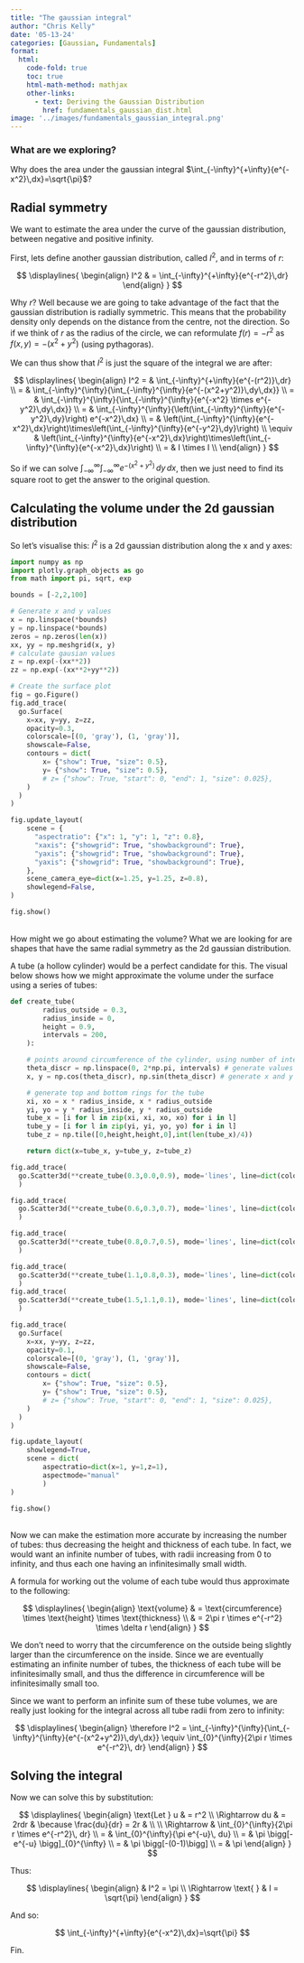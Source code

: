 ```yaml
---
title: "The gaussian integral"
author: "Chris Kelly"
date: '05-13-24'
categories: [Gaussian, Fundamentals]
format:
  html:
    code-fold: true
    toc: true
    html-math-method: mathjax
    other-links:
      - text: Deriving the Gaussian Distribution
        href: fundamentals_gaussian_dist.html
image: '../images/fundamentals_gaussian_integral.png'
---
```


::: {.callout-tip}
### What are we exploring?
Why does the area under the gaussian integral $\int_{-\infty}^{+\infty}{e^{-x^2}\,dx}=\sqrt{\pi}$?
:::

## Radial symmetry

We want to estimate the area under the curve of the gaussian distribution, between negative and positive infinity.

First, lets define another gaussian distribution, called $I^2$, and in terms of $r$:

$$
\displaylines{
\begin{align}
I^2 & = \int_{-\infty}^{+\infty}{e^{-r^2}\,dr}
\end{align}
}
$$

Why $r$? Well because we are going to take advantage of the fact that the gaussian distribution is radially symmetric. This means that the probability density only depends on the distance from the centre, not the direction. So if we think of $r$ as the radius of the circle, we can reformulate $f(r) = -r^2$ as $f(x,y) = -(x^2+y^2)$ (using pythagoras).

We can thus show that $I^2$ is just the square of the integral we are after:

$$
\displaylines{
\begin{align}
I^2 = & \int_{-\infty}^{+\infty}{e^{-(r^2)}\,dr} \\
= & \int_{-\infty}^{\infty}{\int_{-\infty}^{\infty}{e^{-(x^2+y^2)}\,dy\,dx}} \\
= & \int_{-\infty}^{\infty}{\int_{-\infty}^{\infty}{e^{-x^2} \times e^{-y^2}\,dy\,dx}} \\
= & \int_{-\infty}^{\infty}{\left(\int_{-\infty}^{\infty}{e^{-y^2}\,dy}\right) e^{-x^2}\,dx} \\
= & \left(\int_{-\infty}^{\infty}{e^{-x^2}\,dx}\right)\times\left(\int_{-\infty}^{\infty}{e^{-y^2}\,dy}\right) \\
\equiv & \left(\int_{-\infty}^{\infty}{e^{-x^2}\,dx}\right)\times\left(\int_{-\infty}^{\infty}{e^{-x^2}\,dx}\right) \\
= & I \times I \\
\end{align}
}
$$

So if we can solve $\int_{-\infty}^{\infty}{\int_{-\infty}^{\infty}{e^{-(x^2+y^2)}\,dy\,dx}}$, then we just need to find its square root to get the answer to the original question.

## Calculating the volume under the 2d gaussian distribution

So let's visualise this: $I^2$ is a 2d gaussian distribution along the x and y axes:

```python
import numpy as np
import plotly.graph_objects as go
from math import pi, sqrt, exp

bounds = [-2,2,100]

# Generate x and y values
x = np.linspace(*bounds)
y = np.linspace(*bounds)
zeros = np.zeros(len(x))
xx, yy = np.meshgrid(x, y)
# calculate gausian values
z = np.exp(-(xx**2))
zz = np.exp(-(xx**2+yy**2))

# Create the surface plot
fig = go.Figure()
fig.add_trace(
  go.Surface(
    x=xx, y=yy, z=zz, 
    opacity=0.3,
    colorscale=[(0, 'gray'), (1, 'gray')],
    showscale=False,
    contours = dict(
        x= {"show": True, "size": 0.5},
        y= {"show": True, "size": 0.5},
        # z= {"show": True, "start": 0, "end": 1, "size": 0.025},
    )
  )
)

fig.update_layout(
    scene = {
      "aspectratio": {"x": 1, "y": 1, "z": 0.8},
      "xaxis": {"showgrid": True, "showbackground": True},
      "yaxis": {"showgrid": True, "showbackground": True},
      "yaxis": {"showgrid": True, "showbackground": True},
    },
    scene_camera_eye=dict(x=1.25, y=1.25, z=0.8),
    showlegend=False,
)

fig.show()
```

<br>
How might we go about estimating the volume? What we are looking for are shapes that have the same radial symmetry as the 2d gaussian distribution. 

A tube (a hollow cylinder) would be a perfect candidate for this. The visual below shows how we might approximate the volume under the surface using a series of tubes:

```python
def create_tube(
        radius_outside = 0.3,
        radius_inside = 0,
        height = 0.9,
        intervals = 200,
    ):

    # points around circumference of the cylinder, using number of intervals specified (e.g. 30)
    theta_discr = np.linspace(0, 2*np.pi, intervals) # generate values from 0 to 2*pi
    x, y = np.cos(theta_discr), np.sin(theta_discr) # generate x and y values using sin and cos

    # generate top and bottom rings for the tube
    xi, xo = x * radius_inside, x * radius_outside
    yi, yo = y * radius_inside, y * radius_outside
    tube_x = [i for l in zip(xi, xi, xo, xo) for i in l]
    tube_y = [i for l in zip(yi, yi, yo, yo) for i in l]
    tube_z = np.tile([0,height,height,0],int(len(tube_x)/4))

    return dict(x=tube_x, y=tube_y, z=tube_z)

fig.add_trace(
  go.Scatter3d(**create_tube(0.3,0.0,0.9), mode='lines', line=dict(color="rgba(57,106,170,0.3)",width=2), name = "Tube 1"), 
  )

fig.add_trace(
  go.Scatter3d(**create_tube(0.6,0.3,0.7), mode='lines', line=dict(color="rgba(218,124,48,0.3)",width=2), name = "Tube 2"),
  )  

fig.add_trace(
  go.Scatter3d(**create_tube(0.8,0.7,0.5), mode='lines', line=dict(color="rgba(62,150,81,0.5)",width=2), name = "Tube 3"),
  )

fig.add_trace(
  go.Scatter3d(**create_tube(1.1,0.8,0.3), mode='lines', line=dict(color="rgba(204,37,41,0.3)",width=3), name = "Tube 4"),
  )  
fig.add_trace(
  go.Scatter3d(**create_tube(1.5,1.1,0.1), mode='lines', line=dict(color="rgba(40,102,200,0.5)",width=3), name = "Tube 5"),
  )    

fig.add_trace(
  go.Surface(
    x=xx, y=yy, z=zz, 
    opacity=0.1,
    colorscale=[(0, 'gray'), (1, 'gray')],
    showscale=False,
    contours = dict(
        x= {"show": True, "size": 0.5},
        y= {"show": True, "size": 0.5},
        # z= {"show": True, "start": 0, "end": 1, "size": 0.025},
    )
  )
)  

fig.update_layout(
    showlegend=True, 
    scene = dict(
        aspectratio=dict(x=1, y=1,z=1),
        aspectmode="manual"
        )
)  

fig.show()
```

<br>
Now we can make the estimation more accurate by increasing the number of tubes: thus decreasing the height and thickness of each tube. In fact, we would want an infinite number of tubes, with radii increasing from 0 to infinity, and thus each one having an infinitesimally small width.

A formula for working out the volume of each tube would thus approximate to the following:

$$
\displaylines{
\begin{align}
\text{volume} & = \text{circumference} \times \text{height} \times \text{thickness} \\
& = 2\pi r \times e^{-r^2} \times \delta r
\end{align}
}
$$

:::{.column-margin}
We don't need to worry that the circumference on the outside being slightly larger than the circumference on the inside. Since we are eventually estimating an infinite number of tubes, the thickness of each tube will be infinitesimally small, and thus the difference in circumference will be infinitesimally small too.
:::

Since we want to perform an infinite sum of these tube volumes, we are really just looking for the integral across all tube radii from zero to infinity:

$$
\displaylines{
\begin{align}
\therefore I^2 = \int_{-\infty}^{\infty}{\int_{-\infty}^{\infty}{e^{-(x^2+y^2)}\,dy\,dx}}
\equiv \int_{0}^{\infty}{2\pi r \times e^{-r^2}\, dr}
\end{align}
}
$$

## Solving the integral

Now we can solve this by substitution:

$$
\displaylines{
\begin{align}
\text{Let } u & = r^2 \\
\Rightarrow du & = 2rdr & \because \frac{du}{dr} = 2r &  \\ \\
\Rightarrow & \int_{0}^{\infty}{2\pi r \times e^{-r^2}\, dr} \\
= & \int_{0}^{\infty}{\pi e^{-u}\, du} \\
= & \pi \bigg[-e^{-u} \bigg]_{0}^{\infty} \\
= & \pi \bigg[-(0-1)\bigg] \\
= & \pi
\end{align}
}
$$

Thus:

$$
\displaylines{
\begin{align}
& I^2 = \pi \\
\Rightarrow \text{ } & I = \sqrt{\pi}
\end{align}
}
$$

And so:

$$
\int_{-\infty}^{+\infty}{e^{-x^2}\,dx}=\sqrt{\pi}
$$

Fin.
